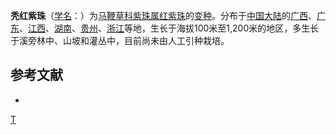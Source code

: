 {{Infraspeciesbox
| image = 
| image_caption = 
| status = 
| status_system = 
| genus = Callicarpa 
| species = rubella
| varietas = subglabra
| authority = (P'ei) H. T. Chang
}}
'''秃红紫珠'''（[[学名|学名]]：{{lang|la|''Callicarpa rubella'' var. ''subglabra''}}）为[[马鞭草科|马鞭草科]][[紫珠属|紫珠属]][[红紫珠|红紫珠]]的[[变种|变种]]。分布于[[中国大陆|中国大陆]]的[[广西|广西]]、[[广东|广东]]、[[江西|江西]]、[[湖南|湖南]]、[[贵州|贵州]]、[[浙江|浙江]]等地，生长于海拔100米至1,200米的地区，多生长于溪旁林中、山坡和灌丛中，目前尚未由人工引种栽培。

== 参考文献 ==
<div class="references-small">
* {{cite web| url =http://www.bioinfo.cn/db05/KmzwSpecies.php?action=view&id=30796| title =秃红紫珠| work =《中国高等植物数据库全库》| publisher =中国科学院微生物研究所| author =昆明植物研究所| accessdate =2009-02-26| deadurl =yes| archiveurl =https://web.archive.org/web/20160305053903/http://www.bioinfo.cn/db05/KmzwSpecies.php?action=view&id=30796| archivedate =2016-03-05}}
</div>
{{Taxonbar}}

[[Category:紫珠属|T]]